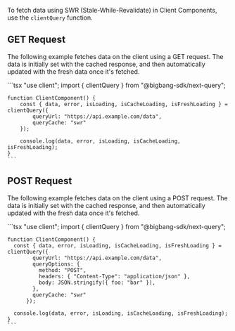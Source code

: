 To fetch data using SWR (Stale-While-Revalidate) in Client Components, use the `clientQuery` function.

## GET Request

The following example fetches data on the client using a GET request.
The data is initially set with the cached response, and then automatically updated with the fresh data once it's fetched.

<TabsCodeBlock defaultValue="client-component">
  <TabItem value="client-component" label="Client Component">
    ```tsx
    "use client";
    import { clientQuery } from "@bigbang-sdk/next-query";

    function ClientComponent() {
        const { data, error, isLoading, isCacheLoading, isFreshLoading } = clientQuery({
            queryUrl: "https://api.example.com/data",
            queryCache: "swr"
        });

        console.log(data, error, isLoading, isCacheLoading, isFreshLoading);
    }
    ```

  </TabItem>
</TabsCodeBlock>

## POST Request

The following example fetches data on the client using a POST request.
The data is initially set with the cached response, and then automatically updated with the fresh data once it's fetched.

<TabsCodeBlock defaultValue="client-component">
  <TabItem value="client-component" label="Client Component">
    ```tsx
    "use client";
    import { clientQuery } from "@bigbang-sdk/next-query";

    function ClientComponent() {
      const { data, error, isLoading, isCacheLoading, isFreshLoading } = clientQuery({
            queryUrl: "https://api.example.com/data",
            queryOptions: {
              method: "POST",
              headers: { "Content-Type": "application/json" },
              body: JSON.stringify({ foo: "bar" }),
            },
            queryCache: "swr"
          });

      console.log(data, error, isLoading, isCacheLoading, isFreshLoading);
    }
    ```

  </TabItem>
</TabsCodeBlock>
